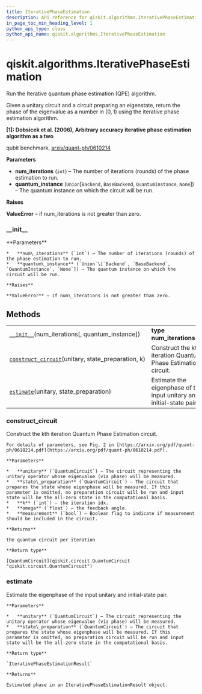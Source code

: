 ```yaml
---
title: IterativePhaseEstimation
description: API reference for qiskit.algorithms.IterativePhaseEstimation
in_page_toc_min_heading_level: 1
python_api_type: class
python_api_name: qiskit.algorithms.IterativePhaseEstimation
---
```


<span id="qiskit-algorithms-iterativephaseestimation" />

# qiskit.algorithms.IterativePhaseEstimation

<Class id="qiskit.algorithms.IterativePhaseEstimation" isDedicatedPage={true} github="https://github.com/qiskit/qiskit/tree/stable/0.18/qiskit/algorithms/phase_estimators/ipe.py" signature="IterativePhaseEstimation(num_iterations, quantum_instance=None)" modifiers="class">
  Run the Iterative quantum phase estimation (QPE) algorithm.

  Given a unitary circuit and a circuit preparing an eigenstate, return the phase of the eigenvalue as a number in $[0,1)$ using the iterative phase estimation algorithm.

  **\[1]: Dobsicek et al. (2006), Arbitrary accuracy iterative phase estimation algorithm as a two**

  qubit benchmark, [arxiv/quant-ph/0610214](https://arxiv.org/abs/quant-ph/0610214)

  **Parameters**

  *   **num\_iterations** (`int`) – The number of iterations (rounds) of the phase estimation to run.
  *   **quantum\_instance** (`Union`\[`Backend`, `BaseBackend`, `QuantumInstance`, `None`]) – The quantum instance on which the circuit will be run.

  **Raises**

  **ValueError** – if num\_iterations is not greater than zero.

  ### \_\_init\_\_

  <Function id="qiskit.algorithms.IterativePhaseEstimation.__init__" signature="__init__(num_iterations, quantum_instance=None)">
    **Parameters**

    *   **num\_iterations** (`int`) – The number of iterations (rounds) of the phase estimation to run.
    *   **quantum\_instance** (`Union`\[`Backend`, `BaseBackend`, `QuantumInstance`, `None`]) – The quantum instance on which the circuit will be run.

    **Raises**

    **ValueError** – if num\_iterations is not greater than zero.
  </Function>

  ## Methods

  |                                                                                                                                                                                     |                                                                      |
  | ----------------------------------------------------------------------------------------------------------------------------------------------------------------------------------- | -------------------------------------------------------------------- |
  | [`__init__`](#qiskit.algorithms.IterativePhaseEstimation.__init__ "qiskit.algorithms.IterativePhaseEstimation.__init__")(num\_iterations\[, quantum\_instance])                     | **type num\_iterations**`int`                                        |
  | [`construct_circuit`](#qiskit.algorithms.IterativePhaseEstimation.construct_circuit "qiskit.algorithms.IterativePhaseEstimation.construct_circuit")(unitary, state\_preparation, k) | Construct the kth iteration Quantum Phase Estimation circuit.        |
  | [`estimate`](#qiskit.algorithms.IterativePhaseEstimation.estimate "qiskit.algorithms.IterativePhaseEstimation.estimate")(unitary, state\_preparation)                               | Estimate the eigenphase of the input unitary and initial-state pair. |

  ### construct\_circuit

  <Function id="qiskit.algorithms.IterativePhaseEstimation.construct_circuit" signature="construct_circuit(unitary, state_preparation, k, omega=0, measurement=False)">
    Construct the kth iteration Quantum Phase Estimation circuit.

    For details of parameters, see Fig. 2 in [https://arxiv.org/pdf/quant-ph/0610214.pdf](https://arxiv.org/pdf/quant-ph/0610214.pdf).

    **Parameters**

    *   **unitary** (`QuantumCircuit`) – The circuit representing the unitary operator whose eigenvalue (via phase) will be measured.
    *   **state\_preparation** (`QuantumCircuit`) – The circuit that prepares the state whose eigenphase will be measured. If this parameter is omitted, no preparation circuit will be run and input state will be the all-zero state in the computational basis.
    *   **k** (`int`) – the iteration idx.
    *   **omega** (`float`) – the feedback angle.
    *   **measurement** (`bool`) – Boolean flag to indicate if measurement should be included in the circuit.

    **Returns**

    the quantum circuit per iteration

    **Return type**

    [QuantumCircuit](qiskit.circuit.QuantumCircuit "qiskit.circuit.QuantumCircuit")
  </Function>

  ### estimate

  <Function id="qiskit.algorithms.IterativePhaseEstimation.estimate" signature="estimate(unitary, state_preparation)">
    Estimate the eigenphase of the input unitary and initial-state pair.

    **Parameters**

    *   **unitary** (`QuantumCircuit`) – The circuit representing the unitary operator whose eigenvalue (via phase) will be measured.
    *   **state\_preparation** (`QuantumCircuit`) – The circuit that prepares the state whose eigenphase will be measured. If this parameter is omitted, no preparation circuit will be run and input state will be the all-zero state in the computational basis.

    **Return type**

    `IterativePhaseEstimationResult`

    **Returns**

    Estimated phase in an IterativePhaseEstimationResult object.
  </Function>
</Class>

